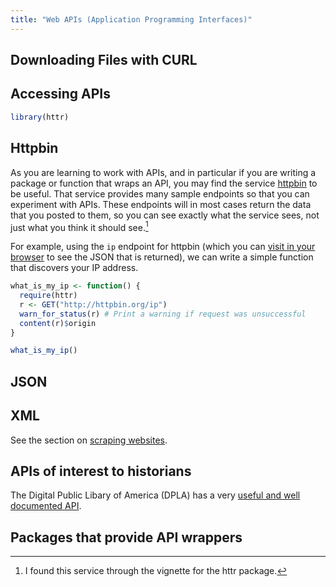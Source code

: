 ```yaml
---
title: "Web APIs (Application Programming Interfaces)"
---
```


## Downloading Files with CURL

## Accessing APIs

```r
library(httr)
```

## Httpbin

As you are learning to work with APIs, and in particular if you are writing a package or function that wraps an API, you may find the service [httpbin](http://httpbin.org/) to be useful. That service provides many sample endpoints so that you can experiment with APIs. These endpoints will in most cases return the data that you posted to them, so you can see exactly what the service sees, not just what you think it should see.^[I found this service through the vignette for the httr package.]

For example, using the `ip` endpoint for httpbin (which you can [visit in your
browser](http://httpbin.org/ip) to see the JSON that is returned), we can write a simple function that discovers your IP address.

```r
what_is_my_ip <- function() {
  require(httr)
  r <- GET("http://httpbin.org/ip")
  warn_for_status(r) # Print a warning if request was unsuccessful
  content(r)$origin
}

what_is_my_ip()
```


## JSON

## XML

See the section on [scraping websites](scraping.html).

## APIs of interest to historians

The Digital Public Libary of America (DPLA) has a very [useful and well documented API](http://dp.la/info/developers/codex/).

## Packages that provide API wrappers

